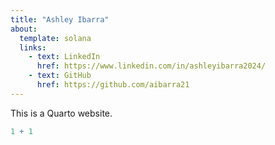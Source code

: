 ```yaml
---
title: "Ashley Ibarra"
about: 
  template: solana
  links:
    - text: LinkedIn
      href: https://www.linkedin.com/in/ashleyibarra2024/
    - text: GitHub
      href: https://github.com/aibarra21
---
```


This is a Quarto website.

```r
1 + 1
```
